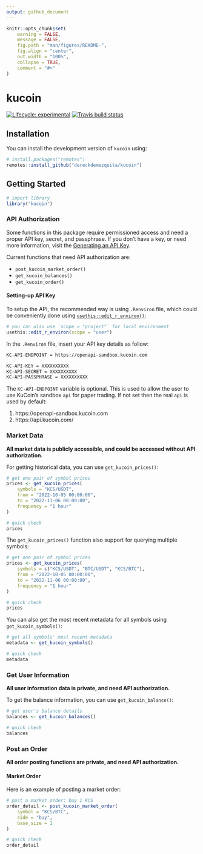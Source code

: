 ```yaml
---
output: github_document
---
```


```r
knitr::opts_chunk$set(
    warning = FALSE,
    message = FALSE,
    fig.path = "man/figures/README-",
    fig.align = "center",
    out.width = "100%",
    collapse = TRUE,
    comment = "#>"
)
```

# kucoin

<!-- badges: start -->
[![Lifecycle: experimental](https://img.shields.io/badge/lifecycle-experimental-orange.svg)](https://www.tidyverse.org/lifecycle/#experimental)
[![Travis build status](https://travis-ci.org/dereckdemezquita/kucoin.svg?branch=master)](https://travis-ci.org/dereckdemezquita/kucoin)
<!-- badges: end -->

## Installation

You can install the development version of `kucoin` using:

```r
# install.packages("remotes")
remotes::install_github("dereckdemezquita/kucoin")
```

## Getting Started

```r
# import library
library("kucoin")
```

### API Authorization

Some functions in this package require permissioned access and need a proper API key, secret, and passphrase. If you don't have a key, or need more information, visit the [Generating an API Key](https://docs.kucoin.com/#generating-an-api-key){target="_blank}.

Current functions that need API authorization are:

* `post_kucoin_market_order()`
* `get_kucoin_balances()`
* `get_kucoin_order()`

#### Setting-up API Key

To setup the API, the recommended way is using `.Renviron` file, which could be conveniently done using [`usethis::edit_r_environ()`](https://usethis.r-lib.org/reference/edit.html){target="_blank"}:

```r
# you can also use `scope = "project"` for local environment
usethis::edit_r_environ(scope = "user")
```

In the `.Renviron` file, insert your API key details as follow:

```bash
KC-API-ENDPOINT = https://openapi-sandbox.kucoin.com

KC-API-KEY = XXXXXXXXXX
KC-API-SECRET = XXXXXXXXXX
KC-API-PASSPHRASE = XXXXXXXXXX
```

The `KC-API-ENDPOINT` variable is optional. This is used to allow the user to use KuCoin's sandbox `api` for paper trading. If not set then the real `api` is used by default:

1. https://openapi-sandbox.kucoin.com
1. https://api.kucoin.com/

### Market Data

**All market data is publicly accessible, and could be accessed without API authorization.**

For getting historical data, you can use `get_kucoin_prices()`:

```r
# get one pair of symbol prices
prices <- get_kucoin_prices(
    symbols = "KCS/USDT",
    from = "2022-10-05 00:00:00",
    to = "2022-11-06 00:00:00",
    frequency = "1 hour"
)

# quick check
prices
```

The `get_kucoin_prices()` function also support for querying multiple symbols:

```r
# get one pair of symbol prices
prices <- get_kucoin_prices(
    symbols = c("KCS/USDT", "BTC/USDT", "KCS/BTC"),
    from = "2022-10-05 00:00:00",
    to = "2022-11-06 00:00:00",
    frequency = "1 hour"
)

# quick check
prices
```

You can also get the most recent metadata for all symbols using `get_kucoin_symbols()`:

```r
# get all symbols' most recent metadata
metadata <- get_kucoin_symbols()

# quick check
metadata
```

### Get User Information

**All user information data is private, and need API authorization.**

To get the balance information, you can use `get_kucoin_balance()`:

```r
# get user's balance details
balances <- get_kucoin_balances()

# quick check
balances
```

### Post an Order

**All order posting functions are private, and need API authorization.**

#### Market Order

Here is an example of posting a market order:

```r
# post a market order: buy 1 KCS
order_detail <- post_kucoin_market_order(
    symbol = "KCS/BTC",
    side = "buy",
    base_size = 1
)

# quick check
order_detail
```

